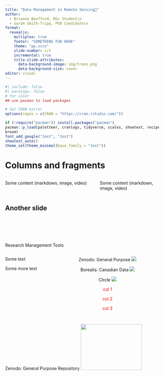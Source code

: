 ```yaml
---
title: "Data Management in Remote Sensing🐧"
author:
  - Brianne Boufford, MSc Student\n 
  - Sarah Smith-Tripp, PhD Candidate\n 
format: 
  revealjs:
    multiplex: true
    footer: "SOMETHING FUN HERE"
    theme: "pp.scss"
    slide-number: c/t
    incremental: true
    title-slide-attributes:
      data-background-image: img/trees.png
      data-background-size: cover  
editor: visual
---
```



```r
#| include: false
#| warnings: false
# for color
## use pacman to load packages 

# Set CRAN mirror
options(repos = c(CRAN = "https://cran.rstudio.com/"))

if (!require("pacman")) install.packages("pacman")
pacman::p_load(paletteer, cranlogs, tidyverse, scales, showtext, recipes, 
broom)
font_add_google("Jost", "Jost")
showtext_auto()
theme_set(theme_minimal(base_family = "Jost"))
```

# Columns and fragments

::: columns
::: {.column width="60%" .fragment}
Some content (markdown, image, video)
:::
::: {.column width="40%" .fragment}
Some content (markdown, image, video)
:::
:::

## Another slide 

## {auto-animate=true}

::: {style="margin-top: 100px;"}
Research Management Tools
:::

::::::{.columns}

:::::{.column width="30%"}
Some text

Some more text
:::::

:::::{.column width="69%"}

:::: {layout="[[1,1,1], [1,1,1]]"}

:::{#Zenodo}
:::{style="text-align: center"}
Zenodo: General Purpose
![](https://upload.wikimedia.org/wikipedia/commons/thumb/e/e8/Zenodo-gradient-square.svg/2880px-Zenodo-gradient-square.svg.png)
:::
:::

:::{#Borealis}
:::{style="text-align: center"}
Borealis: Canadian Data 
![](https://borealisdata.ca/assets/img/homepage-logo.png)
:::
:::

:::{#UBCirlce
:::{style="text-align: center"}
CIrcle
![](https://circle.ubc.ca/files/2015/01/circle-logo-inverted.png)
:::
:::

:::{#text .fragment}
:::{style="text-align: center; color: red;"}
col 1
:::
:::

:::{#text .fragment}
:::{style="text-align: center; color: red;"}
col 2
:::
:::

:::{#text .fragment}
:::{style="text-align: center; color: red;"}
col 3
:::
:::

::::

:::::

::::::


## {auto-animate=true}

:::{#Zenodo}
:::{style="text-align: top-left"}
Zenodo: General Purpose Repository
![](https://upload.wikimedia.org/wikipedia/commons/thumb/e/e8/Zenodo-gradient-square.svg/2880px-Zenodo-gradient-square.svg.png){.absolute top=200 left=0 width="200" height="150"}
:::
:::